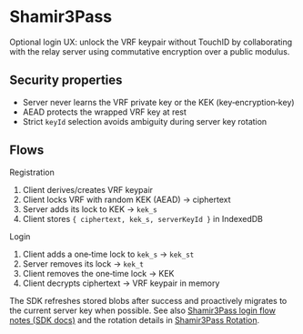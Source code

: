 # Shamir3Pass

Optional login UX: unlock the VRF keypair without TouchID by collaborating with the relay server using commutative encryption over a public modulus.

## Security properties

- Server never learns the VRF private key or the KEK (key‑encryption‑key)
- AEAD protects the wrapped VRF key at rest
- Strict `keyId` selection avoids ambiguity during server key rotation

## Flows

Registration
1) Client derives/creates VRF keypair
2) Client locks VRF with random KEK (AEAD) → ciphertext
3) Server adds its lock to KEK → `kek_s`
4) Client stores `{ ciphertext, kek_s, serverKeyId }` in IndexedDB

Login
1) Client adds a one‑time lock to `kek_s` → `kek_st`
2) Server removes its lock → `kek_t`
3) Client removes the one‑time lock → KEK
4) Client decrypts ciphertext → VRF keypair in memory

The SDK refreshes stored blobs after success and proactively migrates to the current server key when possible. See also [Shamir3Pass login flow notes (SDK docs)](https://github.com/web3-authn/sdk/blob/main/sdk/docs/shamir3pass-login.md) and the rotation details in [Shamir3Pass Rotation](/concepts/shamir3pass-rotate-keys).
